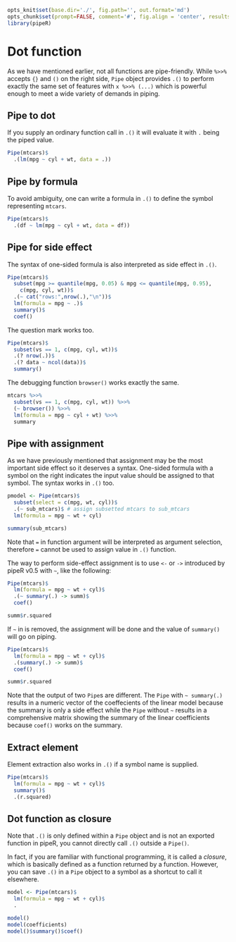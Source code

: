 ```r
opts_knit$set(base.dir='./', fig.path='', out.format='md')
opts_chunk$set(prompt=FALSE, comment='#', fig.align = 'center', results='markup')
library(pipeR)
```

# Dot function

As we have mentioned earlier, not all functions are pipe-friendly. While `%>>%` accepts `{}` and `()` on the right side, `Pipe` object provides `.()` to perform exactly the same set of features with `x %>>% (...)` which is powerful enough to meet a wide variety of demands in piping.

## Pipe to dot

If you supply an ordinary function call in `.()` it will evaluate it with `.` being the piped value.

```r
Pipe(mtcars)$
  .(lm(mpg ~ cyl + wt, data = .))
```

## Pipe by formula

To avoid ambiguity, one can write a formula in `.()` to define the symbol representing `mtcars`.

```r
Pipe(mtcars)$
  .(df ~ lm(mpg ~ cyl + wt, data = df))
```

## Pipe for side effect

The syntax of one-sided formula is also interpreted as side effect in `.()`.

```r
Pipe(mtcars)$
  subset(mpg >= quantile(mpg, 0.05) & mpg <= quantile(mpg, 0.95),
    c(mpg, cyl, wt))$
  .(~ cat("rows:",nrow(.),"\n"))$
  lm(formula = mpg ~ .)$
  summary()$
  coef()
```

The question mark works too.

```r
Pipe(mtcars)$
  subset(vs == 1, c(mpg, cyl, wt))$
  .(? nrow(.))$
  .(? data ~ ncol(data))$
  summary()
```

The debugging function `browser()` works exactly the same.

```r
mtcars %>>% 
  subset(vs == 1, c(mpg, cyl, wt)) %>>%
  (~ browser()) %>>%
  lm(formula = mpg ~ cyl + wt) %>>%
  summary
```

## Pipe with assignment

As we have previously mentioned that assignment may be the most important side effect so it deserves a syntax. One-sided formula with a symbol on the right indicates the input value should be assigned to that symbol. The syntax works in `.()` too.

```r
pmodel <- Pipe(mtcars)$
  subset(select = c(mpg, wt, cyl))$
  .(~ sub_mtcars)$ # assign subsetted mtcars to sub_mtcars
  lm(formula = mpg ~ wt + cyl)

summary(sub_mtcars)
```

Note that `=` in function argument will be interpreted as argument selection, therefore `=` cannot be used to assign value in `.()` function.

The way to perform side-effect assignment is to use `<-` or `->` introduced by pipeR v0.5 with `~`, like the following:

```r
Pipe(mtcars)$
  lm(formula = mpg ~ wt + cyl)$
  .(~ summary(.) -> summ)$
  coef()

summ$r.squared
```

If `~` in is removed, the assignment will be done and the value of `summary()` will go on piping.

```r
Pipe(mtcars)$
  lm(formula = mpg ~ wt + cyl)$
  .(summary(.) -> summ)$
  coef()

summ$r.squared
```

Note that the output of two `Pipe`s are different. The `Pipe` with `~ summary(.)` results in a numeric vector of the coeffecients of the linear model because the summary is only a side effect while the `Pipe` without `~` results in a comprehensive matrix showing the summary of the linear coefficients because `coef()` works on the summary.

## Extract element

Element extraction also works in `.()` if a symbol name is supplied.

```r
Pipe(mtcars)$
  lm(formula = mpg ~ wt + cyl)$
  summary()$
  .(r.squared)
```

## Dot function as closure

Note that `.()` is only defined within a `Pipe` object and is not an exported function in pipeR, you cannot directly call `.()` outside a `Pipe()`. 

In fact, if you are familiar with functional programming, it is called a *closure*, which is basically defined as a function returned by a function. However, you can save `.()` in a `Pipe` object to a symbol as a shortcut to call it elsewhere.

```r
model <- Pipe(mtcars)$
  lm(formula = mpg ~ wt + cyl)$
  .

model()
model(coefficients)
model()$summary()$coef()
```
